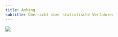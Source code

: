 ```yaml
---
title: Anhang
subtitle: Übersicht über statistische Verfahren
---
```


:::{.column-screen}
![](./images/media/image131.png){fig-align="center"}
:::